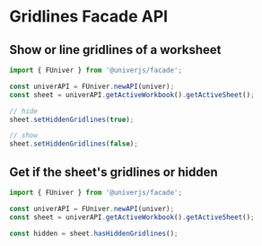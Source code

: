 
# Gridlines Facade API <VersionBadge version="0.5.0+" />

## Show or line gridlines of a worksheet

```typescript
import { FUniver } from '@univerjs/facade';

const univerAPI = FUniver.newAPI(univer);
const sheet = univerAPI.getActiveWorkbook().getActiveSheet();

// hide
sheet.setHiddenGridlines(true); 

// show
sheet.setHiddenGridlines(false);
```

## Get if the sheet's gridlines or hidden

```typescript
import { FUniver } from '@univerjs/facade';

const univerAPI = FUniver.newAPI(univer);
const sheet = univerAPI.getActiveWorkbook().getActiveSheet();

const hidden = sheet.hasHiddenGridlines();
```


